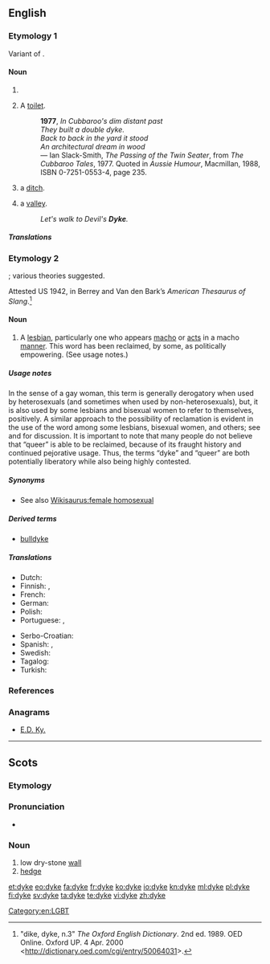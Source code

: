 {{also|dike}}
==English==

{{wikipedia}}

===Etymology 1===
Variant of {{term|dike}}.

====Noun====
{{en-noun}}

# {{alternative spelling of|dike}}
# {{Australia}} {{slang}} A [[toilet]].
#: '''1977''', ''In Cubbaroo's dim distant past <br> They built a double dyke. <br> Back to back in the yard it stood <br> An architectural dream in wood'' <br> &mdash; Ian Slack-Smith, ''The Passing of the Twin Seater'', from ''The Cubbaroo Tales'', 1977.  Quoted in ''Aussie Humour'', Macmillan, 1988, ISBN 0-7251-0553-4, page 235.
# {{British}} a [[ditch]].
# {{Sussex}} a [[valley]].
#: ''Let's walk to Devil's '''Dyke'''.''

=====Translations=====
{{trans-see|variant spelling of dike|dike}}

===Etymology 2===
{{wikipedia|Dyke (slang)}}
{{unk.}}; various theories suggested.

Attested US 1942, in Berrey and Van den Bark’s ''American Thesaurus of Slang''.<ref>"dike, dyke, n.3" ''The Oxford English Dictionary''. 2nd ed. 1989. OED Online. Oxford UP. 4 Apr. 2000 <http://dictionary.oed.com/cgi/entry/50064031>.</ref>

====Noun====
{{en-noun}}

# {{slang|pejorative}} A [[lesbian]], particularly one who appears [[macho]] or [[act]]s in a macho [[manner]]. This word has been reclaimed, by some, as politically empowering. (See usage notes.)

=====Usage notes=====
In the sense of a gay woman, this term is generally derogatory when used by heterosexuals (and sometimes when used by non-heterosexuals), but, it is also used by some lesbians and bisexual women to refer to themselves, positively.  A similar approach to the possibility of reclamation is evident in the use of the word {{term|queer}} among some lesbians, bisexual women, and others; see {{w|reclaimed word}} and {{w|reappropriation}} for discussion.  It is important to note that many people do not believe that “queer” is able to be reclaimed, because of its fraught history and continued pejorative usage.  Thus, the terms “dyke” and “queer” are both potentially liberatory while also being highly contested.

=====Synonyms=====
* See also [[Wikisaurus:female homosexual]]

=====Derived terms=====
* [[bulldyke]]

=====Translations=====
{{trans-top|lesbian}}
* Dutch: {{t+|nl|pot|f}}
* Finnish: {{t+|fi|lesbo}}, {{t+|fi|lepakko}}
* French: {{t+|fr|gouine|f}}
* German: {{t+|de|Lesbe|f}}
* Polish: {{t-|pl|lesba|f}}
* Portuguese: {{t+|pt|sapatão|m}}, {{t+|pt|fufa|f}}
{{trans-mid}}
* Serbo-Croatian: {{t+|sh|lezbijka|f}}
* Spanish: {{t+|es|tortillera|f}}, {{t+|es|bollo|f}}
* Swedish: {{t+|sv|flata|c}}
* Tagalog: {{t-|tl|tibo}}
* Turkish: {{t+|tr|sevici}}
{{trans-bottom}}

===References===
<references/>

===Anagrams===
* [[E.D. Ky.#English|E.D. Ky.]]

[[Category:en:LGBT]]

----

==Scots==

===Etymology===
{{etyl|ang|sco}} {{term|dic|dīc|lang=ang}}

===Pronunciation===
* {{IPA|/dəik/|lang=sco}}

===Noun===
{{sco-noun}}

# low dry-stone [[wall]]
# [[hedge]]

[[et:dyke]]
[[eo:dyke]]
[[fa:dyke]]
[[fr:dyke]]
[[ko:dyke]]
[[io:dyke]]
[[kn:dyke]]
[[ml:dyke]]
[[pl:dyke]]
[[fi:dyke]]
[[sv:dyke]]
[[ta:dyke]]
[[te:dyke]]
[[vi:dyke]]
[[zh:dyke]]